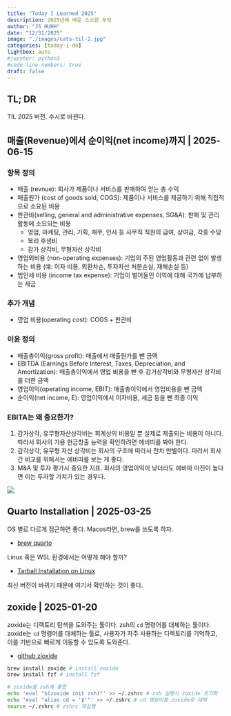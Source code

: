```yaml
---
title: "Today I Learned 2025" 
description: 2025년에 배운 소소한 무엇  
author: "JS HUHH"
date: "12/31/2025"
image: "./images/cats-til-2.jpg"
categories: [taday-i-do]
lightbox: auto
#jupyter: python3
#code-line-numbers: true
draft: false
---
```


## TL; DR
TIL 2025 버전. 수시로 바뀐다. 

## 매출(Revenue)에서 순이익(net income)까지 | 2025-06-15

### 항목 정의 
- 매출 (revnue): 회사가 제품이나 서비스를 판매하여 얻는 총 수익
- 매출원가 (cost of goods sold, COGS): 제품이나 서비스를 제공하기 위해 직접적으로 소요된 비용
- 판관비(selling, general and administrative expenses, SG&A): 판매 및 관리 활동에 소요되는 비용
  - 영업, 마케팅, 관리, 기획, 재무, 인사 등 사무직 직원의 급여, 상여금, 각종 수당
  - 복리 후생비 
  - 감가 상각비, 무형자산 상각비
- 영업외비용 (non-operating expenses): 기업의 주된 영업활동과 관련 없이 발생하는 비용 (예: 이자 비용, 외환차손, 투자자산 처분손실, 재해손실 등)
- 법인세 비용 (income tax expense): 기업이 벌어들인 이익에 대해 국가에 납부하는 세금

### 추가 개념 
- 영업 비용(operating cost): COGS + 판관비 

### 이윤 정의 
- 매출총이익(gross profit): 매출에서 매출원가를 뺀 금액
- EBITDA (Earnings Before Interest, Taxes, Depreciation, and Amortization): 매출총이익에서 영업 비용을 뺸 후 감가상각비와 무형자산 상각비를 더한 금액
- 영업이익(operating income, EBIT): 매출총이익에서 영업비용을 뺀 금액
- 순이익(net income, E): 영업이익에서 이자비용, 세금 등을 뺀 최종 이익

### EBITA는 왜 중요한가? 

1. 감가상각, 유무형자산상각비는 회계상의 비용일 뿐 실제로 제출되는 비용이 아니다. 따라서 회사의 가용 현금창출 능력을 확인하려면 에비따를 봐야 한다.
2. 감각상각, 유무형 자산 상각비는 회사의 구조에 따라서 천차 만별이다. 따라서 회사간 비교를 위해서는 에비따를 보는 게 좋다.
3. M&A 및 투자 평가시 중요한 지표. 회사의 영업이익이 낮더라도 에비따 마진이 높다면 이는 투자할 가치가 있는 경우다.

![](images/EBITDA.png)

## Quarto Installation | 2025-03-25
OS 별로 다르게 접근하면 좋다. Macos라면, brew를 쓰도록 하자. 

- [brew quarto](https://formulae.brew.sh/cask/quarto#default)

Linux 혹은 WSL 환경에서는 어떻게 해야 할까? 

- [Tarball Installation on Linux](https://quarto.org/docs/download/tarball.html)

최신 버전이 바뀌기 때문에 여기서 확인하는 것이 좋다.

## zoxide | 2025-01-20
zoxide는 디렉토리 탐색을 도와주는 툴이다. zsh의 `cd` 명령어를 대체하는 툴이다. zoxide는 `cd` 명령어를 대체하는 툴로, 사용자가 자주 사용하는 디렉토리를 기억하고, 이를 기반으로 빠르게 이동할 수 있도록 도와준다.

- [github zioxide](https://github.com/ajeetdsouza/zoxide)

```bash
brew install zoxide # install zoxide
brew install fzf # install fzf

# zoxide를 zsh에 통합
echo 'eval "$(zoxide init zsh)"' >> ~/.zshrc # zsh 실행시 zoxide 초기화
echo 'eval "alias cd = 'z'"' >> ~/.zshrc # cd 명령어를 zoxide로 대체
source ~/.zshrc # zshrc 재실행
```